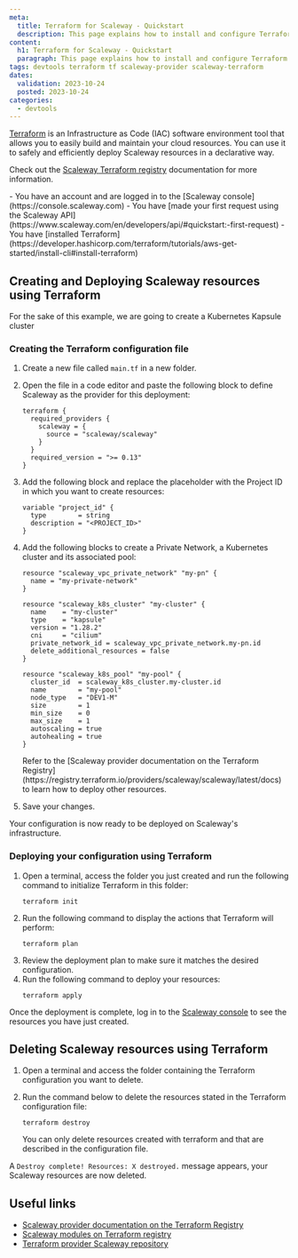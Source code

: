 ```yaml
---
meta:
  title: Terraform for Scaleway - Quickstart
  description: This page explains how to install and configure Terraform with Scaleway as a provider
content:
  h1: Terraform for Scaleway - Quickstart
  paragraph: This page explains how to install and configure Terraform with Scaleway as a provider
tags: devtools terraform tf scaleway-provider scaleway-terraform 
dates:
  validation: 2023-10-24
  posted: 2023-10-24
categories:
  - devtools
---
```


[Terraform](https://www.terraform.io/) is an Infrastructure as Code (IAC) software environment tool that allows you to easily build and maintain your cloud resources. You can use it to safely and efficiently deploy Scaleway resources in a declarative way.

Check out the [Scaleway Terraform registry](https://registry.terraform.io/providers/scaleway/scaleway/latest/docs) documentation for more information.

<Message type="requirement">
  - You have an account and are logged in to the [Scaleway console](https://console.scaleway.com)
  - You have [made your first request using the Scaleway API](https://www.scaleway.com/en/developers/api/#quickstart:-first-request)
  - You have [installed Terraform](https://developer.hashicorp.com/terraform/tutorials/aws-get-started/install-cli#install-terraform)
</Message>

## Creating and Deploying Scaleway resources using Terraform

For the sake of this example, we are going to create a Kubernetes Kapsule cluster 

### Creating the Terraform configuration file

1. Create a new file called `main.tf` in a new folder. 

2. Open the file in a code editor and paste the following block to define Scaleway as the provider for this deployment:
    ```
    terraform {
      required_providers {
        scaleway = {
          source = "scaleway/scaleway"
        }
      }
      required_version = ">= 0.13"
    }
    ```
3. Add the following block and replace the placeholder with the Project ID in which you want to create resources:
    ```
    variable "project_id" {
      type        = string
      description = "<PROJECT_ID>"
    }
    ```
4. Add the following blocks to create a Private Network, a Kubernetes cluster and its associated pool:
    ```
    resource "scaleway_vpc_private_network" "my-pn" {
      name = "my-private-network"
    }

    resource "scaleway_k8s_cluster" "my-cluster" {
      name    = "my-cluster"
      type    = "kapsule"
      version = "1.28.2"
      cni     = "cilium"
      private_network_id = scaleway_vpc_private_network.my-pn.id
      delete_additional_resources = false
    }

    resource "scaleway_k8s_pool" "my-pool" {
      cluster_id  = scaleway_k8s_cluster.my-cluster.id
      name        = "my-pool"
      node_type   = "DEV1-M"
      size        = 1
      min_size    = 0
      max_size    = 1
      autoscaling = true
      autohealing = true
    }
    ```
    <Message type="note">
    Refer to the [Scaleway provider documentation on the Terraform Registry](https://registry.terraform.io/providers/scaleway/scaleway/latest/docs) to learn how to deploy other resources.
    </Message>
5. Save your changes.

Your configuration is now ready to be deployed on Scaleway's infrastructure.

### Deploying your configuration using Terraform

1. Open a terminal, access the folder you just created and run the following command to initialize Terraform in this folder:
    ```
    terraform init
    ```
2. Run the following command to display the actions that Terraform will perform:
    ```
    terraform plan
    ```
3. Review the deployment plan to make sure it matches the desired configuration.
4. Run the following command to deploy your resources:
    ```
    terraform apply
    ```

Once the deployment is complete, log in to the [Scaleway console](https://console.scaleway.com) to see the resources you have just created.

## Deleting Scaleway resources using Terraform

1. Open a terminal and access the folder containing the Terraform configuration you want to delete.

2. Run the command below to delete the resources stated in the Terraform configuration file:
    ```
    terraform destroy
    ```
    <Message type="important">
    You can only delete resources created with terraform and that are described in the configuration file.
    </Message>

A `Destroy complete! Resources: X destroyed.` message appears, your Scaleway resources are now deleted. 

## Useful links

- [Scaleway provider documentation on the Terraform Registry](https://registry.terraform.io/providers/scaleway/scaleway/latest/docs)
- [Scaleway modules on Terraform registry](https://registry.terraform.io/namespaces/scaleway-terraform-modules)
- [Terraform provider Scaleway repository](https://github.com/scaleway/terraform-provider-scaleway)